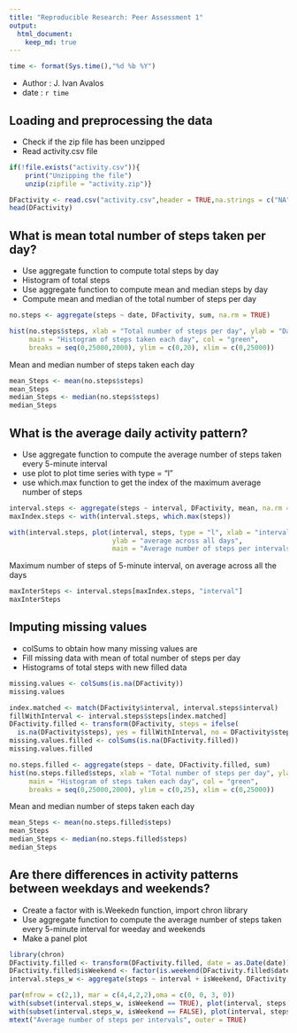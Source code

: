 ```yaml
---
title: "Reproducible Research: Peer Assessment 1"
output: 
  html_document:
    keep_md: true
---
```


```r
time <- format(Sys.time(),"%d %b %Y")
```

- Author : J. Ivan Avalos
- date : `r time`

## Loading and preprocessing the data
* Check if the zip file has been unzipped
* Read activity.csv file
```r
if(!file.exists("activity.csv")){
    print("Unzipping the file")
    unzip(zipfile = "activity.zip")}

DFactivity <- read.csv("activity.csv",header = TRUE,na.strings = c("NA"))
head(DFactivity)
```


## What is mean total number of steps taken per day?
* Use aggregate function to compute total steps by day
* Histogram of total steps
* Use aggregate function to compute mean and median steps by day
* Compute mean and median of the total number of steps per day
```r
no.steps <- aggregate(steps ~ date, DFactivity, sum, na.rm = TRUE)
```
```r
hist(no.steps$steps, xlab = "Total number of steps per day", ylab = "Days",
     main = "Histogram of steps taken each day", col = "green",
     breaks = seq(0,25000,2000), ylim = c(0,20), xlim = c(0,25000))
```

Mean and median number of steps taken each day
```r
mean_Steps <- mean(no.steps$steps)
mean_Steps
median_Steps <- median(no.steps$steps)
median_Steps
```

## What is the average daily activity pattern?
* Use aggregate function to compute the average number of steps taken every 5-minute interval
* use plot to plot time series with type = "l"
* use which.max function to get the index of the maximum average number of steps 
```r
interval.steps <- aggregate(steps ~ interval, DFactivity, mean, na.rm = TRUE)
maxIndex.steps <- with(interval.steps, which.max(steps))
```
```r
with(interval.steps, plot(interval, steps, type = "l", xlab = "interval - 5 minutes",
                          ylab = "average across all days",
                          main = "Average number of steps per intervals"))
```

Maximum number of steps of 5-minute interval, on average across all the days
```r
maxInterSteps <- interval.steps[maxIndex.steps, "interval"]
maxInterSteps
```

## Imputing missing values
* colSums to obtain how many missing values are
* Fill missing data with mean of total number of steps per day 
* Histograms of total steps with new filled data
```r
missing.values <- colSums(is.na(DFactivity))
missing.values

index.matched <- match(DFactivity$interval, interval.steps$interval)
fillWithInterval <- interval.steps$steps[index.matched]
DFactivity.filled <- transform(DFactivity, steps = ifelse(
  is.na(DFactivity$steps), yes = fillWithInterval, no = DFactivity$steps))
missing.values.filled <- colSums(is.na(DFactivity.filled))
missing.values.filled
```
```r
no.steps.filled <- aggregate(steps ~ date, DFactivity.filled, sum)
hist(no.steps.filled$steps, xlab = "Total number of steps per day", ylab = "Days",
     main = "Histogram of steps taken each day", col = "green",
     breaks = seq(0,25000,2000), ylim = c(0,25), xlim = c(0,25000))
```
Mean and median number of steps taken each day
```r
mean_Steps <- mean(no.steps.filled$steps)
mean_Steps
median_Steps <- median(no.steps.filled$steps)
median_Steps
```

## Are there differences in activity patterns between weekdays and weekends?
* Create a factor with is.Weekedn function, import chron library
* Use aggregate function to compute the average number of steps taken every 5-minute interval for weeday and weekends
* Make a panel plot
```r
library(chron)
DFactivity.filled <- transform(DFactivity.filled, date = as.Date(date))
DFactivity.filled$isWeekend <- factor(is.weekend(DFactivity.filled$date))
interval.steps_w <- aggregate(steps ~ interval + isWeekend, DFactivity.filled, mean)
```
```r
par(mfrow = c(2,1), mar = c(4,4,2,2),oma = c(0, 0, 3, 0))
with(subset(interval.steps_w, isWeekend == TRUE), plot(interval, steps, type = "l", xlab = "interval - 5 minutes", ylab = "average across weekedns", col = "red"))
with(subset(interval.steps_w, isWeekend == FALSE), plot(interval, steps, type = "l", xlab = "interval - 5 minutes", ylab = "average across weekdays", col = "blue"))
mtext("Average number of steps per intervals", outer = TRUE)
```